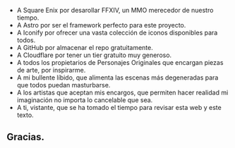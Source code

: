 
- A Square Enix por desarollar <A h="https://www.finalfantasyxiv.com/">FFXIV</A>, un MMO merecedor de nuestro tiempo.
- A <A h="https://astro.build/">Astro</A> por ser el framework perfecto para este proyecto.
- A <A h="https://iconify.design/">Iconify</A> por ofrecer una vasta colección de iconos disponibles para todos.
- A <A h="https://github.com/">GitHub</A> por almacenar <A h="https://github.com/di-xiv/di-xiv.com">el repo</A> gratuitamente.
- A <A h="https://pages.cloudflare.com">Cloudflare</A> por tener un tier gratuito muy generoso.
- A todos los propietarios de Personajes Originales que encargan piezas de arte, por inspirarme.
- A mi bullente líbido, que alimenta las escenas más degeneradas para que todos puedan masturbarse.
- A los artistas que aceptan mis encargos, que permiten hacer realidad mi imaginación no importa lo cancelable que sea.
- A ti, vistante, que se ha tomado el tiempo para revisar esta web y este texto.

## Gracias.
